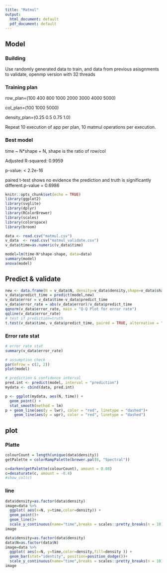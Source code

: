 ```yaml
---
title: "Matmul"
output:
  html_document: default
  pdf_document: default
---
```

## Model
### Building
Use randomly generated data to train, and data from previous asisgnments to validate, openmp version with 32 threads

### Training plan

row_plan=(100 400 800 1000 2000 3000 4000 5000)

col_plan=(100 1000 5000)

density_plan=(0.25 0.5 0.75 1.0)

Repeat 10 execution of app per plan, 10 matmul operations per execution.

### Best model

time ~ N*shape + N, shape is the ratio of row/col

Adjusted R-squared:  0.9959 

p-value: < 2.2e-16

paired t-test shows no evidence the prediction and truth is significantly different.p-value = 0.6986


```r
knitr::opts_chunk$set(echo = TRUE)
library(ggplot2)
library(svglite)
library(dplyr)
library(RColorBrewer) 
library(scales)
library(colorspace)
library(broom)
```

```r
data <- read.csv("matmul.csv")
v_data  <- read.csv("matmul_validate.csv")
v_data$time=as.numeric(v_data$time)

model=lm(time~N*shape-shape, data=data)
summary(model)
anova(model)
```
## Predict & validate
```r
new <- data.frame(N = v_data$N, density=v_data$density,shape=v_data$shape)
v_data$predict_time = predict(model,new)
v_data$error = v_data$time-v_data$predict_time
v_data$error_rate = abs(v_data$error)/v_data$predict_time
qqnorm(v_data$error_rate, main = "Q-Q Plot for error rate")
qqline(v_data$error_rate)
# test if prediction=truth
t.test(v_data$time, v_data$predict_time, paired = TRUE, alternative = "two.sided")

```
### Error rate stat
```r
# error rate stat
summary(v_data$error_rate)

# assumption check
par(mfrow = c(2, 2))
plot(model)
```


```r
# prediction & confidence interval
pred.int <- predict(model, interval = "prediction")
mydata <- cbind(data, pred.int)

p <- ggplot(mydata, aes(N, time)) +
  geom_point() +
  stat_smooth(method = lm)
p + geom_line(aes(y = lwr), color = "red", linetype = "dashed")+
    geom_line(aes(y = upr), color = "red", linetype = "dashed")
```
## plot
### Platte
```r
colourCount = length(unique(data$density))
getPalette = colorRampPalette(brewer.pal(8, "Spectral"))

c=darken(getPalette(colourCount), amount = 0.08)
c=desaturate(c, amount = -0.4)
#show_col(c)
```

### line
```r
data$density=as.factor(data$density)
image=data %>%
  ggplot( aes(x=N, y=time,color=density)) +
  geom_point()+
  geom_line()+
  scale_y_continuous(name="time",breaks = scales::pretty_breaks(n = 10)) 
image

```


```r
data$density=as.factor(data$density)
data$N=as.factor(data$N)
image=data %>%
  ggplot( aes(x=N, y=time,color=density,fill=density )) +
  geom_bar(stat="identity", position=position_dodge())+
  scale_y_continuous(name="time",breaks = scales::pretty_breaks(n = 10)) 
image
``````
